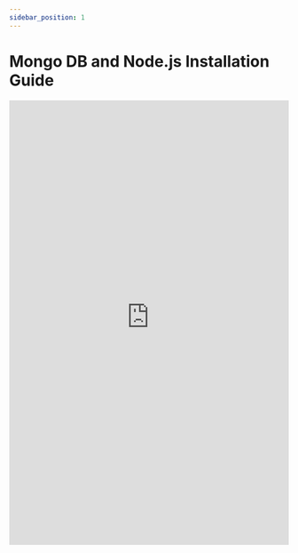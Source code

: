 ```yaml
---
sidebar_position: 1
---
```


# Mongo DB and Node.js Installation Guide

<embed
      src="https://redback-operations.github.io/redback-documentation/pdf/mongo-guide.pdf"
      type="application/pdf"
      width="100%"
      height="800px"
/>